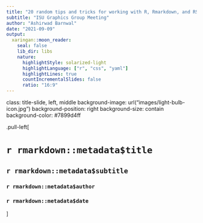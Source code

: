```yaml
---
title: "20 random tips and tricks for working with R, Rmarkdown, and RStudio"
subtitle: "ISU Graphics Group Meeting"
author: "Ashirwad Barnwal"
date: "2021-09-09"
output: 
  xaringan::moon_reader:
    seal: false
    lib_dir: libs
    nature:
      highlightStyle: solarized-light
      highlightLanguage: ["r", "css", "yaml"]
      highlightLines: true
      countIncrementalSlides: false
      ratio: "16:9"
---
```


class: title-slide, left, middle
background-image: url("images/light-bulb-icon.jpg")
background-position: right
background-size: contain
background-color: #7899d4ff

.pull-left[

# `r rmarkdown::metadata$title`

## `r rmarkdown::metadata$subtitle`

### `r rmarkdown::metadata$author`

### `r rmarkdown::metadata$date`

]
